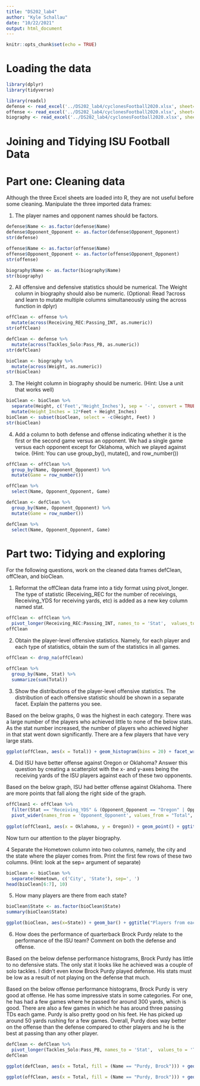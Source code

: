 ```yaml
---
title: "DS202_lab4"
author: "Kyle Schallau"
date: "10/22/2021"
output: html_document
---
```


```r
knitr::opts_chunk$set(echo = TRUE)
```

# Loading the data
```r
library(dplyr)
library(tidyverse)

library(readxl)
defense <- read_excel('../DS202_lab4/cyclonesFootball2020.xlsx', sheet='Defensive')
offense <- read_excel('../DS202_lab4/cyclonesFootball2020.xlsx', sheet='Offensive')
biography <- read_excel('../DS202_lab4/cyclonesFootball2020.xlsx', sheet='Biography')
```
# Joining and Tidying ISU Football Data


# Part one: Cleaning data
Although the three Excel sheets are loaded into R, they are not useful before some cleaning. Manipulate the three imported data frames:

1. The player names and opponent names should be factors.
```r
defense$Name <- as.factor(defense$Name)
defense$Opponent_Opponent <- as.factor(defense$Opponent_Opponent)
str(defense)

offense$Name <- as.factor(offense$Name)
offense$Opponent_Opponent <- as.factor(offense$Opponent_Opponent)
str(offense)

biography$Name <- as.factor(biography$Name)
str(biography)
```

2. All offensive and defensive statistics should be numerical. The Weight column in biography should also be numeric. (Optional: Read ?across and learn to mutate multiple columns simultaneously using the across function in dplyr)
```r
offClean <- offense %>%
  mutate(across(Receiving_REC:Passing_INT, as.numeric))
str(offClean)

defClean <- defense %>%
  mutate(across(Tackles_Solo:Pass_PB, as.numeric))
str(defClean)

bioClean <- biography %>% 
  mutate(across(Weight, as.numeric))
str(bioClean)
```

3. The Height column in biography should be numeric. (Hint: Use a unit that works well)
```r
bioClean <- bioClean %>%
  separate(Height, c('Feet','Height_Inches'), sep = '-', convert = TRUE, remove = FALSE) %>%
  mutate(Height_Inches = 12*Feet + Height_Inches)
bioClean <- subset(bioClean, select = -c(Height, Feet) )
str(bioClean)
```

4. Add a column to both defense and offense indicating whether it is the first or the second game versus an opponent. We had a single game versus each opponent except for Oklahoma, which we played against twice. (Hint: You can use group_by(), mutate(), and row_number())
```r
offClean <- offClean %>%
  group_by(Name, Opponent_Opponent) %>%
  mutate(Game = row_number())

offClean %>%
  select(Name, Opponent_Opponent, Game)

defClean <- defClean %>%
  group_by(Name, Opponent_Opponent) %>%
  mutate(Game = row_number())

defClean %>%
  select(Name, Opponent_Opponent, Game)
```

# Part two: Tidying and exploring
For the following questions, work on the cleaned data frames defClean, offClean, and bioClean.

1. Reformat the offClean data frame into a tidy format using pivot_longer. The type of statistic (Receiving_REC for the number of receivings, Receiving_YDS for receiving yards, etc) is added as a new key column named stat.
```r
offClean <- offClean %>% 
  pivot_longer(Receiving_REC:Passing_INT, names_to = 'Stat',  values_to = 'Total')
offClean
```

2. Obtain the player-level offensive statistics. Namely, for each player and each type of statistics, obtain the sum of the statistics in all games.
```r
offClean <- drop_na(offClean)

offClean %>%
  group_by(Name, Stat) %>%
  summarize(sum(Total))
```

3. Show the distributions of the player-level offensive statistics. The distribution of each offensive statistic should be shown in a separate facet. Explain the patterns you see.

Based on the below graphs, 0 was the highest in each category.  There was a large number of the players who achieved little to none of the below stats. As the stat number increased, the number of players who achieved higher in that stat went down significantly. There are a few players that have very large stats. 
```r
ggplot(offClean, aes(x = Total)) + geom_histogram(bins = 20) + facet_wrap(~ Stat, scales = 'free') + ggtitle("ISU Offensive Stats")
```

4. Did ISU have better offense against Oregon or Oklahoma? Answer this question by creating a scatterplot with the x- and y-axes being the receiving yards of the ISU players against each of these two opponents. 

Based on the below graph, ISU had better offense against Oklahoma. There are more points that fall along the right side of the graph. 
```r
offClean1 <- offClean %>% 
  filter(Stat == "Receiving_YDS" & (Opponent_Opponent == "Oregon" | Opponent_Opponent == "Oklahoma")) %>% 
  pivot_wider(names_from = 'Opponent_Opponent', values_from = "Total", values_fn = mean)
  
ggplot(offClean1, aes(x = Oklahoma, y = Oregon)) + geom_point() + ggtitle("Offensive Receiving Yards against Oklahoma and Oregon") + xlim(0,85) + ylim(0,85)
```

Now turn our attention to the player biography.

4 Separate the Hometown column into two columns, namely, the city and the state where the player comes from. Print the first few rows of these two columns. (Hint: look at the sep= argument of separate)
```r
bioClean <- bioClean %>%
  separate(Hometown, c('City', 'State'), sep=', ')
head(bioClean[6:7], 10)
```

5. How many players are there from each state?
```r
bioClean$State <- as.factor(bioClean$State)
summary(bioClean$State)

ggplot(bioClean, aes(x=State)) + geom_bar() + ggtitle("Players from each State") + theme(axis.text.x = element_text(angle = 90, size = 10))
```

6. How does the performance of quarterback Brock Purdy relate to the performance of the ISU team? Comment on both the defense and offense.

Based on the below defense performance histograms, Brock Purdy has little to no defensive stats. The only stat it looks like he achieved was a couple of solo tackles. I didn't even know Brock Purdy played defense. His stats must be low as a result of not playing on the defense that much. 

Based on the below offense performance histograms, Brock Purdy is very good at offense. He has some impressive stats in some categories. For one, he has had a few games where he passed for around 300 yards, which is good. There are also a few games in which he has around three passing TDs each game. Purdy is also pretty good on his feet. He has picked up around 50 yards rushing for a few games. Overall, Purdy does way better on the offense than the defense compared to other players and he is the best at passing than any other player.

```r
defClean <- defClean %>% 
  pivot_longer(Tackles_Solo:Pass_PB, names_to = 'Stat',  values_to = 'Total')
defClean

ggplot(defClean, aes(x = Total, fill = (Name == "Purdy, Brock"))) + geom_histogram(bins = 10) + facet_wrap(~ Stat, scales = 'free') + ggtitle("ISU Defense Performance with Brock Purdy")

ggplot(offClean, aes(x = Total, fill = (Name == "Purdy, Brock"))) + geom_histogram(bins = 15) + facet_wrap(~ Stat, scales = 'free') + ggtitle("ISU Offense Performance with Brock Purdy")
```